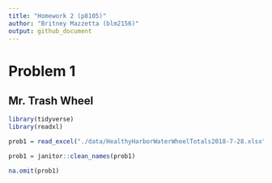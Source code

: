 ```yaml
---
title: "Homework 2 (p8105)"
author: "Britney Mazzetta (blm2156)"
output: github_document
---
```


# Problem 1

## Mr. Trash Wheel
```r
library(tidyverse)
library(readxl)

prob1 = read_excel("./data/HealthyHarborWaterWheelTotals2018-7-28.xlsx", sheet = "Mr. Trash Wheel", range = "A2:N338")

prob1 = janitor::clean_names(prob1)

na.omit(prob1)

```